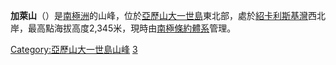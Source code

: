 {{Coord|69|11|S|70|15|W|display=title}}
{{noteTA|G1=地名}}
'''加萊山'''（{{lang-en|Mount Calais}}）是[[南極洲|南極洲]]的山峰，位於[[亞歷山大一世島|亞歷山大一世島]]東北部，處於[[紹卡利斯基灣|紹卡利斯基灣]]西北岸，最高點海拔高度2,345米，現時由[[南極條約體系|南極條約體系]]管理。
{{DEFAULTSORT:Mount Calais}}
[[Category:亞歷山大一世島山峰|Category:亞歷山大一世島山峰]]
[[Category:海拔2000公尺至2999公尺的南極洲山峰|3]]
{{AlexanderIsland-geo-stub}}